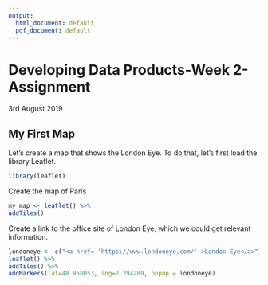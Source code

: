 ---
output:
  html_document: default
  pdf_document: default
---
# Developing Data Products-Week 2-Assignment

3rd August 2019

## My First Map

Let's create a map that shows the London Eye. To do that, let's first load the library Leaflet.

```{r echo=TRUE}
library(leaflet)
```

Create the map of Paris

```{r echo=TRUE}
my_map <- leaflet() %>%
addTiles()
```

Create a link to the office site of London Eye, which we could get relevant information.

```{r echo=TRUE}
londoneye <- c("<a href= 'https://www.londoneye.com/' >London Eye</a>")
leaflet() %>%
addTiles() %>%
addMarkers(lat=48.858053, lng=2.294289, popup = londoneye)
```